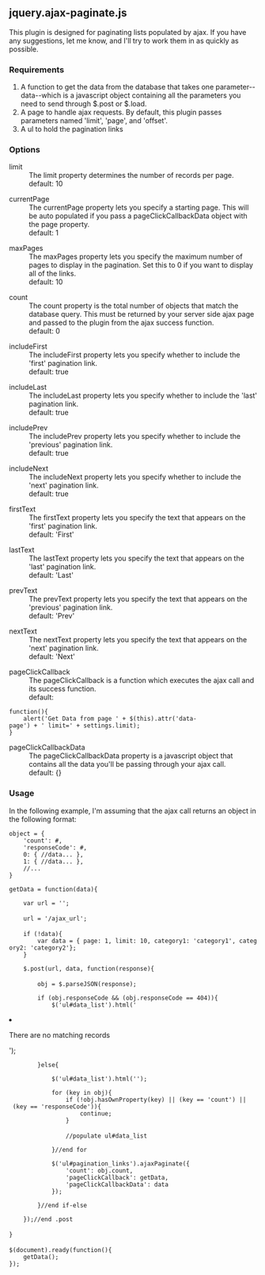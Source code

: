 == jquery.ajax-paginate.js ==

This plugin is designed for paginating lists populated by ajax. If you have any suggestions, let me know, and I'll try to work them in as quickly as possible.

=== Requirements ===

# A function to get the data from the database that takes one parameter--data--which is a javascript object containing all the parameters you need to send through $.post or $.load.
# A page to handle ajax requests. By default, this plugin passes parameters named 'limit', 'page', and 'offset'.
# A ul to hold the pagination links

=== Options ===

;limit
: The limit property determines the number of records per page.
: default: 10

;currentPage
: The currentPage property lets you specify a starting page. This will be auto populated if you pass a pageClickCallbackData object with the page property.
: default: 1

;maxPages
: The maxPages property lets you specify the maximum number of pages to display in the pagination. Set this to 0 if you want to display all of the links. 
: default: 10

;count
: The count property is the total number of objects that match the database query. This must be returned by your server side ajax page and passed to the plugin from the ajax success function.
: default: 0

;includeFirst
: The includeFirst property lets you specify whether to include the 'first' pagination link.
: default: true

;includeLast
: The includeLast property lets you specify whether to include the 'last' pagination link.
: default: true

;includePrev
: The includePrev property lets you specify whether to include the 'previous' pagination link.
: default: true

;includeNext
: The includeNext property lets you specify whether to include the 'next' pagination link.
: default: true

;firstText
: The firstText property lets you specify the text that appears on the 'first' pagination link.
: default: 'First'

;lastText
: The lastText property lets you specify the text that appears on the 'last' pagination link.
: default: 'Last'

;prevText
: The prevText property lets you specify the text that appears on the 'previous' pagination link.
: default: 'Prev'

;nextText
: The nextText property lets you specify the text that appears on the 'next' pagination link.
: default: 'Next'

;pageClickCallback
: The pageClickCallback is a function which executes the ajax call and its success function.
: default: 
 function(){
     alert('Get Data from page ' + $(this).attr('data-page') + ' limit=' + settings.limit);
 }

;pageClickCallbackData
: The pageClickCallbackData property is a javascript object that contains all the data you'll be passing through your ajax call.
: default: {}

=== Usage === 

In the following example, I'm assuming that the ajax call returns an object in the following format:
 object = {
     'count': #,
     'responseCode': #,
     0: { //data... },
     1: { //data... },
     //...
 }

 getData = function(data){
     
     var url = '';
 
     url = '/ajax_url';
 
     if (!data){
         var data = { page: 1, limit: 10, category1: 'category1', category2: 'category2'};
     }
         
     $.post(url, data, function(response){
 
         obj = $.parseJSON(response);
         
         if (obj.responseCode && (obj.responseCode == 404)){
             $('ul#data_list').html('<li>There are no matching records</li>');
         }else{
            
             $('ul#data_list').html('');
             
             for (key in obj){
                 if (!obj.hasOwnProperty(key) || (key == 'count') || (key == 'responseCode')){
                     continue;
                 }
 
                 //populate ul#data_list
                                
             }//end for
  
             $('ul#pagination_links').ajaxPaginate({
                 'count': obj.count,
                 'pageClickCallback': getData,
                 'pageClickCallbackData': data                
             });
              
         }//end if-else
         
     });//end .post
 
 }
 
 $(document).ready(function(){
     getData();
 });


 <!-- ...HTML -->
 <div id='data_list_container' >
 
     <ul id='pagination_links' ></ul>
     <ul id='data_list' ></ul><!--#populate data here-->
 
 </div>
